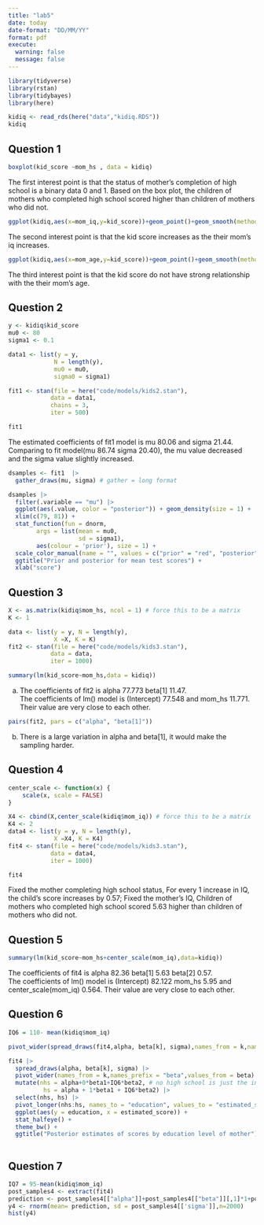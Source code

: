 ```yaml
---
title: "lab5"
date: today
date-format: "DD/MM/YY"
format: pdf
execute: 
  warning: false
  message: false
---
```


```r
library(tidyverse)
library(rstan)
library(tidybayes)
library(here)
```

```r
kidiq <- read_rds(here("data","kidiq.RDS"))
kidiq
```

## Question 1

```r
boxplot(kid_score ~mom_hs , data = kidiq)
```

The first interest point is that the status of mother's completion of high school is a binary data 0 and 1. Based on the box plot, the children of mothers who completed high school scored higher than children of mothers who did not.

```r
ggplot(kidiq,aes(x=mom_iq,y=kid_score))+geom_point()+geom_smooth(method='lm')
```

The second interest point is that the kid score increases as the their mom's iq increases.

```r
ggplot(kidiq,aes(x=mom_age,y=kid_score))+geom_point()+geom_smooth(method='lm')
```

The third interest point is that the kid score do not have strong relationship with the their mom's age.

## Question 2

```r
y <- kidiq$kid_score
mu0 <- 80
sigma1 <- 0.1
```

```r
data1 <- list(y = y, 
             N = length(y), 
             mu0 = mu0,
             sigma0 = sigma1)
```

```r
fit1 <- stan(file = here("code/models/kids2.stan"),
            data = data1,
            chains = 3,
            iter = 500)
```

```r
fit1
```
The estimated coefficients of fit1 model is mu 80.06 and sigma 21.44. Comparing to fit model(mu 86.74 sigma 20.40), the mu value decreased and the sigma value slightly increased.

```r
dsamples <- fit1  |> 
  gather_draws(mu, sigma) # gather = long format
```

```r
dsamples |> 
  filter(.variable == "mu") |> 
  ggplot(aes(.value, color = "posterior")) + geom_density(size = 1) + 
  xlim(c(79, 81)) + 
  stat_function(fun = dnorm, 
        args = list(mean = mu0, 
                    sd = sigma1), 
        aes(colour = 'prior'), size = 1) +
  scale_color_manual(name = "", values = c("prior" = "red", "posterior" = "black")) + 
  ggtitle("Prior and posterior for mean test scores") + 
  xlab("score")
```

## Question 3

```r
X <- as.matrix(kidiq$mom_hs, ncol = 1) # force this to be a matrix
K <- 1

data <- list(y = y, N = length(y), 
             X =X, K = K)
fit2 <- stan(file = here("code/models/kids3.stan"),
            data = data, 
            iter = 1000)
```

```r
summary(lm(kid_score~mom_hs,data = kidiq))
```

(a) The coefficients of fit2 is alpha 77.773 beta\[1\] 11.47.\
    The coefficients of lm() model is (Intercept) 77.548 and mom_hs 11.771. Their value are very close to each other.

```r
pairs(fit2, pars = c("alpha", "beta[1]"))
```

(b) There is a large variation in alpha and beta\[1\], it would make the sampling harder.

## Question 4

```r
center_scale <- function(x) {
    scale(x, scale = FALSE)
}
```

```r
X4 <- cbind(X,center_scale(kidiq$mom_iq)) # force this to be a matrix
K4 <- 2
data4 <- list(y = y, N = length(y), 
             X =X4, K = K4)
fit4 <- stan(file = here("code/models/kids3.stan"),
            data = data4, 
            iter = 1000)
```

```r
fit4
```

Fixed the mother completing high school status, For every 1 increase in IQ, the child's score increases by 0.57; Fixed the mother's IQ, Children of mothers who completed high school scored 5.63 higher than children of mothers who did not.

## Question 5

```r
summary(lm(kid_score~mom_hs+center_scale(mom_iq),data=kidiq))
```

The coefficients of fit4 is alpha 82.36 beta\[1\] 5.63 beta\[2\] 0.57.\
The coefficients of lm() model is (Intercept) 82.122 mom_hs 5.95 and center_scale(mom_iq) 0.564. Their value are very close to each other.

## Question 6

```r
IQ6 = 110- mean(kidiq$mom_iq)
```

```r
pivot_wider(spread_draws(fit4,alpha, beta[k], sigma),names_from = k,names_prefix = "beta",values_from = beta)
```

```r
fit4 |>
  spread_draws(alpha, beta[k], sigma) |> 
  pivot_wider(names_from = k,names_prefix = "beta",values_from = beta)|>
  mutate(nhs = alpha+0*beta1+IQ6*beta2, # no high school is just the intercept
          hs = alpha + 1*beta1 + IQ6*beta2) |> 
  select(nhs, hs) |> 
  pivot_longer(nhs:hs, names_to = "education", values_to = "estimated_score") |> 
  ggplot(aes(y = education, x = estimated_score)) +
  stat_halfeye() + 
  theme_bw() + 
  ggtitle("Posterior estimates of scores by education level of mother")
  
```

## Question 7

```r
IQ7 = 95-mean(kidiq$mom_iq)
post_samples4 <- extract(fit4)
prediction <- post_samples4[["alpha"]]+post_samples4[["beta"]][,1]*1+post_samples4[["beta"]][,2]*IQ7
y4 <- rnorm(mean= prediction, sd = post_samples4[['sigma']],n=2000)
hist(y4)
```
